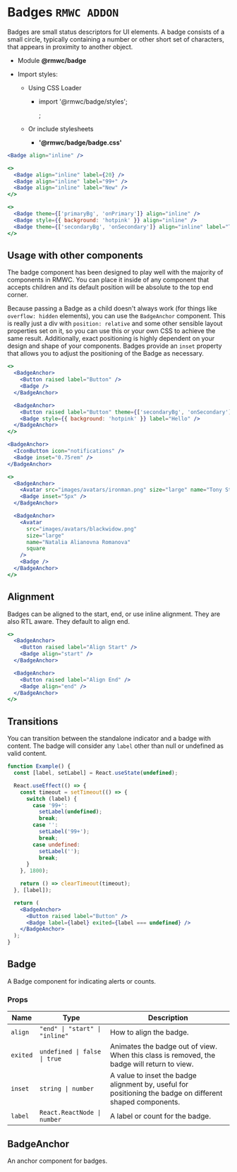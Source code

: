 # Badges `RMWC ADDON`

Badges are small status descriptors for UI elements. A badge consists of a small circle, typically containing a number or other short set of characters, that appears in proximity to another object.

- Module **@rmwc/badge**
- Import styles:

  - Using CSS Loader

    - import '@rmwc/badge/styles';

      ;

  - Or include stylesheets
    - **'@rmwc/badge/badge.css'**

```jsx live
<Badge align="inline" />
```

```jsx live
<>
  <Badge align="inline" label={20} />
  <Badge align="inline" label="99+" />
  <Badge align="inline" label="New" />
</>
```

```jsx live
<>
  <Badge theme={['primaryBg', 'onPrimary']} align="inline" />
  <Badge style={{ background: 'hotpink' }} align="inline" />
  <Badge theme={['secondaryBg', 'onSecondary']} align="inline" label="Theme" />
</>
```

## Usage with other components

The badge component has been designed to play well with the majority of components in RMWC. You can place it inside of any component that accepts children and its default position will be absolute to the top end corner.

Because passing a Badge as a child doesn't always work (for things like `overflow: hidden` elements), you can use the `BadgeAnchor` component. This is really just a div with `position: relative` and some other sensible layout properties set on it, so you can use this or your own CSS to achieve the same result. Additionally, exact positioning is highly dependent on your design and shape of your components. Badges provide an `inset` property that allows you to adjust the positioning of the Badge as necessary.

```jsx live
<>
  <BadgeAnchor>
    <Button raised label="Button" />
    <Badge />
  </BadgeAnchor>

  <BadgeAnchor>
    <Button raised label="Button" theme={['secondaryBg', 'onSecondary']} />
    <Badge style={{ background: 'hotpink' }} label="Hello" />
  </BadgeAnchor>
</>
```

```jsx live
<BadgeAnchor>
  <IconButton icon="notifications" />
  <Badge inset="0.75rem" />
</BadgeAnchor>
```

```jsx live
<>
  <BadgeAnchor>
    <Avatar src="images/avatars/ironman.png" size="large" name="Tony Stark" />
    <Badge inset="5px" />
  </BadgeAnchor>

  <BadgeAnchor>
    <Avatar
      src="images/avatars/blackwidow.png"
      size="large"
      name="Natalia Alianovna Romanova"
      square
    />
    <Badge />
  </BadgeAnchor>
</>
```

## Alignment

Badges can be aligned to the start, end, or use inline alignment. They are also RTL aware. They default to align end.

```jsx live
<>
  <BadgeAnchor>
    <Button raised label="Align Start" />
    <Badge align="start" />
  </BadgeAnchor>

  <BadgeAnchor>
    <Button raised label="Align End" />
    <Badge align="end" />
  </BadgeAnchor>
</>
```

## Transitions

You can transition between the standalone indicator and a badge with content. The badge will consider any `label` other than null or undefined as valid content.

```jsx live
function Example() {
  const [label, setLabel] = React.useState(undefined);

  React.useEffect(() => {
    const timeout = setTimeout(() => {
      switch (label) {
        case '99+':
          setLabel(undefined);
          break;
        case '':
          setLabel('99+');
          break;
        case undefined:
          setLabel('');
          break;
      }
    }, 1800);

    return () => clearTimeout(timeout);
  }, [label]);

  return (
    <BadgeAnchor>
      <Button raised label="Button" />
      <Badge label={label} exited={label === undefined} />
    </BadgeAnchor>
  );
}
```

## Badge

A Badge component for indicating alerts or counts.

### Props

| Name     | Type                           | Description                                                                                               |
| -------- | ------------------------------ | --------------------------------------------------------------------------------------------------------- |
| `align`  | `"end" \| "start" \| "inline"` | How to align the badge.                                                                                   |
| `exited` | `undefined \| false \| true`   | Animates the badge out of view. When this class is removed, the badge will return to view.                |
| `inset`  | `string \| number`             | A value to inset the badge alignment by, useful for positioning the badge on different shaped components. |
| `label`  | `React.ReactNode \| number`    | A label or count for the badge.                                                                           |

## BadgeAnchor

An anchor component for badges.
